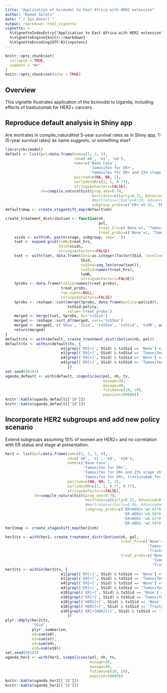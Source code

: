 ```yaml
---
title: "Application of bcimodel to East Africa with HER2 extension"
author: "Roman Gulati"
date: "`r Sys.Date()`"
output: rmarkdown::html_vignette
vignette: >
  %\VignetteIndexEntry{"Application to East Africa with HER2 extension"}
  %\VignetteEngine{knitr::rmarkdown}
  %\VignetteEncoding{UTF-8}{inputenc}
---
```


```r
knitr::opts_chunk$set(
  collapse = TRUE,
  comment = "#>"
)
knitr::opts_chunk$set(echo = TRUE)
```

## Overview
This vignette illustrates application of the bcimodel to Uganda, including effects of trastuzumab for HER2+ cancers.

## Reproduce default analysis in Shiny app
Are mortrates in compile\_naturalhist 5-year survival rates as in Shiny app, 1-(5-year survival rates) as name suggests, or something else?
```r
library(bcimodel)
default <- list(pol=data.frame(num=c(1, 2, 3),
                               id=c('e0', 'e1', 'e4'),
                               name=c('Base Case',
                                      'Tamoxifen for ER+',
                                      'Tamoxifen for ER+ and 23% stage shift'),
                               pairnum=c(NA, NA, 2),
                               earlydetHR=c(1, 1, 0.77),
                               stringsAsFactors=FALSE),
                nh=compile_naturalhist(prop_adv=0.78,
                                       mortrates=c(Early=0.31, Advanced=0.65),
                                       #mortrates=c(Early=0.69, Advanced=0.35),
                                       subgroup_probs=c('ER+'=0.41, 'ER-'=0.59)))
default$map <- create_stageshift_map(default$nh)

create_treatment_distribution <- function(nh,
                                          pol,
                                          treat_hrs=c('None'=1, 'Tamoxifen'=0.7),
                                          treat_probs=c('None'=1, 'Tamoxifen'=0)){
    ssids <- with(nh, paste(stage, subgroup, sep='.'))
    tset <- expand.grid(txHR=treat_hrs,
                        SSid=ssids,
                        stringsAsFactors=FALSE)
    tset <- with(tset, data.frame(SSno=as.integer(factor(SSid, levels=unique(SSid))),
                                  SSid,
                                  txSSno=seq_len(nrow(tset)),
                                  txSSid=names(treat_hrs),
                                  txHR,
                                  stringsAsFactors=FALSE))
    tprobs <- data.frame(txSSid=names(treat_probs),
                         treat_probs,
                         row.names=NULL,
                         stringsAsFactors=FALSE)
    tprobs <- reshape::cast(merge(tprobs, data.frame(policy=pol$id)),
                            txSSid~policy,
                            value='treat_probs')
    merged <- merge(tset, tprobs, by='txSSid')
    merged <- reshape::sort_df(merged, vars='txSSno')
    merged <- merged[, c('SSno', 'SSid', 'txSSno', 'txSSid', 'txHR', as.character(pol$id))]
    return(merged)
}
default$tx <- with(default, create_treatment_distribution(nh, pol))
default$tx <- within(default$tx, {
                         e1[grepl('ER[+]', SSid) & txSSid == 'None'] <- 0
                         e1[grepl('ER[+]', SSid) & txSSid == 'Tamoxifen'] <- 1
                         e4[grepl('ER[+]', SSid) & txSSid == 'None'] <- 0
                         e4[grepl('ER[+]', SSid) & txSSid == 'Tamoxifen'] <- 1
                            })
set.seed(98103)
uganda_default <- with(default, simpolicies(pol, nh, tx,
                                            minage=30,
                                            maxage=49,
                                            futimes=c(10, 20),
                                            popsize=100000))
knitr::kable(uganda_default[['10']])
knitr::kable(uganda_default[['20']])
```

## Incorporate HER2 subgroups and add new policy scenario
Extend subgroups assuming 15% of women are HER2+ and no correlation with ER
status and stage at presentation.
```r
her2 <- list(pol=data.frame(num=c(1, 2, 3, 4),
                            id=c('e0', 'e1', 'e4', 'e10'),
                            name=c('Base Case',
                                   'Tamoxifen for ER+',
                                   'Tamoxifen for ER+ and 23% stage shift',
                                   'Tamoxifen for ER+, trastuzumab for HER2+, and 23% stage shift'),
                            pairnum=c(NA, NA, 2, 3),
                            earlydetHR=c(1, 1, 0.77, 0.77),
                            stringsAsFactors=FALSE),
             nh=compile_naturalhist(prop_adv=0.78,
                                    mortrates=c(Early=0.31, Advanced=0.65),
                                    #mortrates=c(Early=0.69, Advanced=0.35),
                                    subgroup_probs=c('ER+HER2+'=0.41*0.15,
                                                     'ER-HER2+'=0.59*0.15,
                                                     'ER+HER2-'=0.41*0.85,
                                                     'ER-HER2-'=0.59*0.85)))
her2$map <- create_stageshift_map(her2$nh)

her2$tx <- with(her2, create_treatment_distribution(nh, pol,
                                                    treat_hrs=c('None'=1,
                                                                'Tamoxifen'=0.7,
                                                                'Trastuzumab'=0.6),
                                                    treat_probs=c('None'=1,
                                                                  'Tamoxifen'=0,
                                                                  'Trastuzumab'=0)))
her2$tx <- within(her2$tx, {
                         e1[grepl('ER[+]', SSid) & txSSid == 'None'] <- 0
                         e1[grepl('ER[+]', SSid) & txSSid == 'Tamoxifen'] <- 1
                         e4[grepl('ER[+]', SSid) & txSSid == 'None'] <- 0
                         e4[grepl('ER[+]', SSid) & txSSid == 'Tamoxifen'] <- 1
                         e10[grepl('ER[+]', SSid) & txSSid == 'None'] <- 0
                         e10[grepl('ER[+]', SSid) & txSSid == 'Tamoxifen'] <- 1
                         e10[grepl('HER2[+]', SSid) & txSSid == 'None'] <- 0
                         e10[grepl('HER2[+]', SSid) & txSSid == 'Trastuzumab'] <- 1
                         e10[grepl('ER[+]HER2[+]', SSid) & txSSid == 'Tamoxifen'] <- 0
                            })
plyr::ddply(her2$tx,
            'SSid',
            plyr::summarize,
            e0=sum(e0),
            e1=sum(e1),
            e4=sum(e4),
            e10=sum(e10))
set.seed(98103)
uganda_her2 <- with(her2, simpolicies(pol, nh, tx,
                                      minage=30,
                                      maxage=49,
                                      futimes=c(10, 20),
                                      popsize=10000))
knitr::kable(uganda_her2[['10']])
knitr::kable(uganda_her2[['20']])
```

